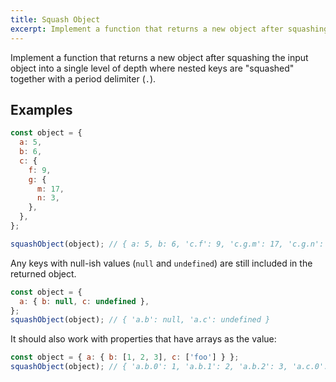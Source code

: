 ```yaml
---
title: Squash Object
excerpt: Implement a function that returns a new object after squashing the input object into a single level of depth
---
```


Implement a function that returns a new object after squashing the input object into a single level of depth where nested keys are "squashed" together with a period delimiter (`.`).

## Examples

```js
const object = {
  a: 5,
  b: 6,
  c: {
    f: 9,
    g: {
      m: 17,
      n: 3,
    },
  },
};

squashObject(object); // { a: 5, b: 6, 'c.f': 9, 'c.g.m': 17, 'c.g.n': 3 }
```

Any keys with null-ish values (`null` and `undefined`) are still included in the returned object.

```js
const object = {
  a: { b: null, c: undefined },
};
squashObject(object); // { 'a.b': null, 'a.c': undefined }
```

It should also work with properties that have arrays as the value:

```js
const object = { a: { b: [1, 2, 3], c: ['foo'] } };
squashObject(object); // { 'a.b.0': 1, 'a.b.1': 2, 'a.b.2': 3, 'a.c.0': 'foo' }
```
